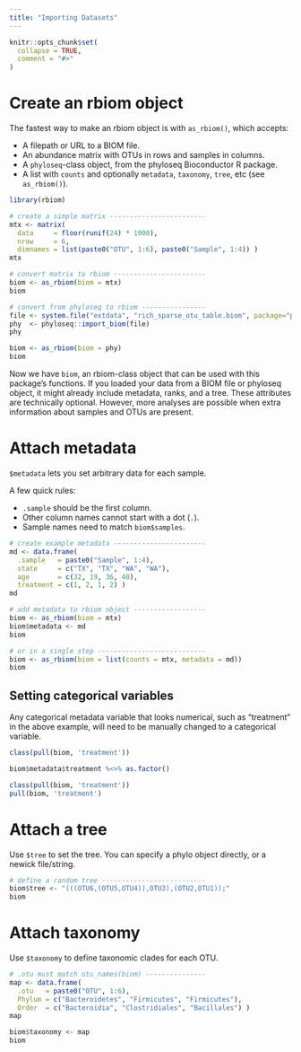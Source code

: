```yaml
---
title: "Importing Datasets"
---
```


```r
knitr::opts_chunk$set(
  collapse = TRUE,
  comment = "#>"
)
```



# Create an rbiom object

The fastest way to make an rbiom object is with `as_rbiom()`, which accepts:

* A filepath or URL to a BIOM file.
* An abundance matrix with OTUs in rows and samples in columns.
* A `phyloseq`-class object, from the phyloseq Bioconductor R package.
* A list with `counts` and optionally `metadata`, `taxonomy`, `tree`, etc (see `as_rbiom()`).


```r
library(rbiom)

# create a simple matrix ------------------------
mtx <- matrix(
  data     = floor(runif(24) * 1000), 
  nrow     = 6, 
  dimnames = list(paste0("OTU", 1:6), paste0("Sample", 1:4)) )
mtx

# convert matrix to rbiom -----------------------
biom <- as_rbiom(biom = mtx)
biom

# convert from phyloseq to rbiom ----------------
file <- system.file("extdata", "rich_sparse_otu_table.biom", package="phyloseq")
phy  <- phyloseq::import_biom(file)
phy

biom <- as_rbiom(biom = phy)
biom

```


Now we have `biom`, an rbiom-class object that can be used with this package's functions. If you loaded your data from a BIOM file or phyloseq object, it might already include metadata, ranks, and a tree. These attributes are technically optional. However, more analyses are possible when extra information about samples and OTUs are present.




# Attach metadata

`$metadata` lets you set arbitrary data for each sample.

A few quick rules:

* `.sample` should be the first column.
* Other column names cannot start with a dot (`.`).
* Sample names need to match `biom$samples`.


```r
# create example metadata -----------------------
md <- data.frame(
  .sample   = paste0("Sample", 1:4),
  state     = c("TX", "TX", "WA", "WA"),
  age       = c(32, 19, 36, 40),
  treatment = c(1, 2, 1, 2) )
md

# add metadata to rbiom object ------------------
biom <- as_rbiom(biom = mtx)
biom$metadata <- md
biom

# or in a single step ---------------------------
biom <- as_rbiom(biom = list(counts = mtx, metadata = md))
biom
```


## Setting categorical variables

Any categorical metadata variable that looks numerical, such as "treatment" in the above example, will need to be manually changed to a categorical variable.


```r
class(pull(biom, 'treatment'))

biom$metadata$treatment %<>% as.factor()

class(pull(biom, 'treatment'))
pull(biom, 'treatment')
```



# Attach a tree

Use `$tree` to set the tree. You can specify a phylo object directly, or a newick file/string.


```r
# define a random tree --------------------------
biom$tree <- "(((OTU6,(OTU5,OTU4)),OTU3),(OTU2,OTU1));"
biom
```




# Attach taxonomy

Use `$taxonomy` to define taxonomic clades for each OTU.


```r
# .otu must match otu_names(biom) ---------------
map <- data.frame(
  .otu   = paste0("OTU", 1:6),
  Phylum = c("Bacteroidetes", "Firmicutes", "Firmicutes"),
  Order  = c("Bacteroidia", "Clostridiales", "Bacillales") )
map

biom$taxonomy <- map
biom
```
